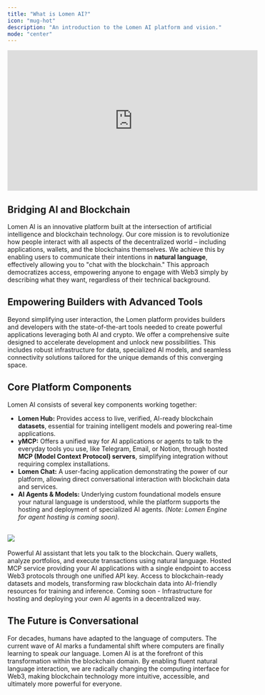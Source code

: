 ```yaml
---
title: "What is Lomen AI?"
icon: "mug-hot"
description: "An introduction to the Lomen AI platform and vision."
mode: "center"
---
```


<iframe
  width="560"
  height="315"
  src="https://www.youtube.com/embed/RaJYDcHA0Zc"
  title="YouTube video player"
  frameborder="0"
  allow="accelerometer; autoplay; clipboard-write; encrypted-media; gyroscope; picture-in-picture"
  allowfullscreen
></iframe>

## Bridging AI and Blockchain

Lomen AI is an innovative platform built at the intersection of artificial intelligence and blockchain technology. Our core mission is to revolutionize how people interact with all aspects of the decentralized world – including applications, wallets, and the blockchains themselves. We achieve this by enabling users to communicate their intentions in **natural language**, effectively allowing you to "chat with the blockchain." This approach democratizes access, empowering anyone to engage with Web3 simply by describing what they want, regardless of their technical background.

## Empowering Builders with Advanced Tools

Beyond simplifying user interaction, the Lomen platform provides builders and developers with the state-of-the-art tools needed to create powerful applications leveraging both AI and crypto. We offer a comprehensive suite designed to accelerate development and unlock new possibilities. This includes robust infrastructure for data, specialized AI models, and seamless connectivity solutions tailored for the unique demands of this converging space.

## Core Platform Components

Lomen AI consists of several key components working together:

- **Lomen Hub:** Provides access to live, verified, AI-ready blockchain **datasets**, essential for training intelligent models and powering real-time applications.
- **yMCP:** Offers a unified way for AI applications or agents to talk to the everyday tools you use, like Telegram, Email, or Notion, through hosted **MCP (Model Context Protocol) servers**, simplifying integration without requiring complex installations.
- **Lomen Chat:** A user-facing application demonstrating the power of our platform, allowing direct conversational interaction with blockchain data and services.
- **AI Agents & Models:** Underlying custom foundational models ensure your natural language is understood, while the platform supports the hosting and deployment of specialized AI agents. _(Note: Lomen Engine for agent hosting is coming soon)_.

<br />

<Frame>
  <img src="/images/lomen-high-level-architecture.png" />
</Frame>

<br />
<br />

<CardGroup cols={2}>
  <Card title="Lomen Chat" icon="message-bot" href="/lomen-chat/introduction">
    Powerful AI assistant that lets you talk to the blockchain. Query wallets,
    analyze portfolios, and execute transactions using natural language.
  </Card>
  <Card title="yMCP" icon="brackets-curly" href="/ymcp/introduction">
    Hosted MCP service providing your AI applications with a single endpoint to
    access Web3 protocols through one unified API key.
  </Card>
  <Card title="Lomen Hub" icon="database" href="/lomen-hub/introduction">
    Access to blockchain-ready datasets and models, transforming raw blockchain
    data into AI-friendly resources for training and inference.
  </Card>
  <Card title="Lomen Engine" icon="rocket" href="/lomen-engine/introduction">
    Coming soon - Infrastructure for hosting and deploying your own AI agents in
    a decentralized way.
  </Card>
</CardGroup>

## The Future is Conversational

For decades, humans have adapted to the language of computers. The current wave of AI marks a fundamental shift where computers are finally learning to speak _our_ language. Lomen AI is at the forefront of this transformation within the blockchain domain. By enabling fluent natural language interaction, we are radically changing the computing interface for Web3, making blockchain technology more intuitive, accessible, and ultimately more powerful for everyone.
